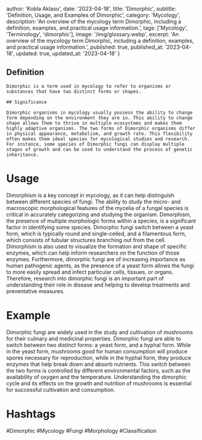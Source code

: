 
  author: 'Kobla Aklasu',
  date: '2023-04-18',
  title: 'Dimorphic',
  subtitle: 'Definition, Usage, and Examples of Dimorphic',
  category: 'Mycology',
  description: 'An overview of the mycology term Dimorphic, including a definition, examples, and practical usage information.',
  tags: ['Mycology', 'Terminology', 'dimorphic'],
  image: '/img/glossary.webp',
  excerpt: 'An overview of the mycology term Dimorphic, including a definition, examples, and practical usage information.',
  published: true,
  published_at: '2023-04-18',
  updated: true,
  updated_at: '2023-04-18'
}




## Definition
    
    Dimorphic is a term used in mycology to refer to organisms or substances that have two distinct forms or shapes.
    
    ## Significance
    
    Dimorphic organisms in mycology usually possess the ability to change form depending on the environment they are in. This ability to change shape allows them to thrive in multiple ecosystems and makes them highly adaptive organisms. The two forms of Dimorphic organisms differ in physical appearance, metabolism, and growth rate. This flexibility often makes them ideal species for mycological studies and research. For instance, some species of Dimorphic fungi can display multiple stages of growth and can be used to understand the process of genetic inheritance.

# Usage

Dimorphism is a key concept in mycology, as it can help distinguish between different species of fungi. The ability to study the micro- and macroscopic morphological features of the mycelia of a fungal species is critical in accurately categorizing and studying the organism. Dimorphism, the presence of multiple morphologic forms within a species, is a significant factor in identifying some species. Dimorphic fungi switch between a yeast form, which is typically round and single-celled, and a filamentous form, which consists of tubular structures branching out from the cell. Dimorphism is also used to visualize the formation and shape of specific enzymes, which can help inform researchers on the function of those enzymes. Furthermore, dimorphic fungi are of increasing importance as human pathogenic agents, as the presence of a yeast form allows the fungi to more easily spread and infect particular cells, tissues, or organs. Therefore, research into dimorphic fungi is an important part of understanding their role in disease and helping to develop treatments and preventative measures.

# Example

Dimorphic fungi are widely used in the study and cultivation of mushrooms for their culinary and medicinal properties. Dimorphic fungi are able to switch between two distinct forms: a yeast form, and a hyphal form. While in the yeast form, mushrooms good for human consumption will produce spores necessary for reproduction, while in the hyphal form, they produce enzymes that help break down and absorb nutrients. This switch between the two forms is controlled by different environmental factors, such as the availability of oxygen and the temperature. Understanding the dimorphic cycle and its effects on the growth and nutrition of mushrooms is essential for successful cultivation and consumption.

# Hashtags

#Dimorphic #Mycology #Fungi #Morphology #Classification

